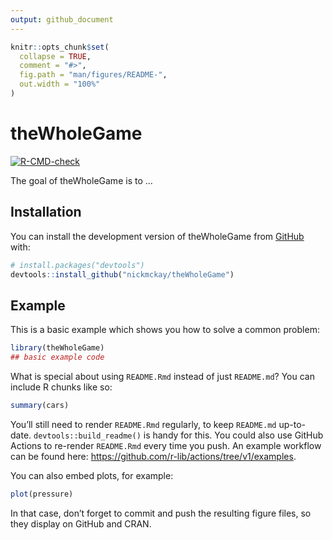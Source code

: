 ```yaml
---
output: github_document
---
```


<!-- README.md is generated from README.Rmd. Please edit that file -->

```r
knitr::opts_chunk$set(
  collapse = TRUE,
  comment = "#>",
  fig.path = "man/figures/README-",
  out.width = "100%"
)
```

# theWholeGame

<!-- badges: start -->
[![R-CMD-check](https://github.com/nickmckay/theWholeGame/actions/workflows/R-CMD-check.yaml/badge.svg)](https://github.com/nickmckay/theWholeGame/actions/workflows/R-CMD-check.yaml)
<!-- badges: end -->

The goal of theWholeGame is to ...

## Installation

You can install the development version of theWholeGame from [GitHub](https://github.com/) with:

``` r
# install.packages("devtools")
devtools::install_github("nickmckay/theWholeGame")
```

## Example

This is a basic example which shows you how to solve a common problem:

```r
library(theWholeGame)
## basic example code
```

What is special about using `README.Rmd` instead of just `README.md`? You can include R chunks like so:

```r
summary(cars)
```

You'll still need to render `README.Rmd` regularly, to keep `README.md` up-to-date. `devtools::build_readme()` is handy for this. You could also use GitHub Actions to re-render `README.Rmd` every time you push. An example workflow can be found here: <https://github.com/r-lib/actions/tree/v1/examples>.

You can also embed plots, for example:

```r
plot(pressure)
```

In that case, don't forget to commit and push the resulting figure files, so they display on GitHub and CRAN.
